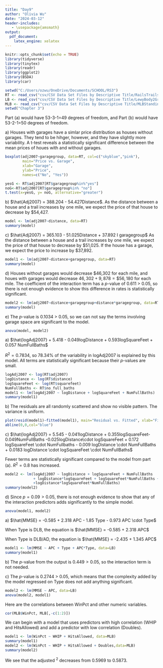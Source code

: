 ---
title: "Day9"
author: "Olivia Wu"
date: "2024-03-12"
header-includes:
   - \usepackage{amsmath}
output:
  pdf_document:
    latex_engine: xelatex
---

```{r setup, include=FALSE}
knitr::opts_chunk$set(echo = TRUE)
library(tidyverse)
library(tinytex)
library(readr)
library(ggplot2)
library(BSDA)
library(car)
```
```{r, include=FALSE}
setwd("C:/Users/ozwu/OneDrive/Documents/SCHOOL/RS3")
RT <- read_csv("csv/CSV Data Set Files by Descriptive Title/RailsTrails.csv")
LB <- read_csv("csv/CSV Data Set Files by Descriptive Title/LewyBody2Groups.csv")
MLB <- read_csv("csv/CSV Data Set Files by Descriptive Title/MLBStandings2016.csv")
setwd("Chapter 3")
```
\section*{Problem 3.12}
\begin{enumerate}
  \item[a)] $Mrate = \beta_0 + \beta_1 BodySize + \beta_2 I fgp + \beta_3BodySize\cdot Ifgp + \epsilon$
  \item[b)] $Mrate = \beta_0 + \beta_1 BodySize + $\textcolor{red}{$\beta_3 Ifgp$}$ + \epsilon$
  \item[c)] Full: $Mrate = \beta_0 + \beta_1 BodySize + \beta_2 I fgp + \beta_3BodySize\cdot Ifgp + \epsilon$ 
  
  \quad Reduced: $Mrate = \beta_0 + \beta_1 BodySize + \epsilon$
\end{enumerate}

\section*{Problem 3.14}
Part (a) would have 53-3-1=49 degrees of freedom, and Part (b) would have 53-2-1=50 degrees of freedom.

\section*{Problem 3.48}
\quad a) Houses with garages have a simlar price distribution as houses without garages. They tend to be hihger, however, and they have slightly more variability. A t-test reveals a statistically significant difference between the mean prices of houes with and without garages.

```{r, out.width="60%", echo=FALSE}
boxplot(adj2007~garagegroup, data=RT, col=c("skyblue","pink"),
        main="Price vs. Garage",
        xlab="Garage",
        ylab="Price",
        names=c("No", "Yes"))
```

```{r, echo=FALSE}
yesG <- RT$adj2007[RT$garagegroup%in%"yes"]
noG<-RT$adj2007[RT$garagegroup%in% "no"]
t.test(x=yesG, y= noG, alternative="greater")

```

\quad b) $\hat{Adj2007} = 388.204 - 54.427Distance$. As the distance between a house and a trail increases by one mile, we expect the price of that house to decrease by \$54,427.

```{r, echo=FALSE}
model <- lm(adj2007~distance, data=RT)
summary(model)
```

\quad c) $\hat{Adj2007} = 365.103 - 51.025Distance + 37.892 I garagegroup$ As the distance between a house and a trail increases by one mile, we expect the price of that house to decrease by \$51,025. If the house has a garage, we expect the price to increase by \$37,892.
```{r, echo=FALSE}
model1 <- lm(adj2007~distance+garagegroup, data=RT)
summary(model)
```

\quad d) Houses without garages would decrease \$46,302 for each mile, and houes with garages would decrease $46,302 + 9,878 = \$56,180$ for each mile. The coefficient of the interaction term has a $p$-value of 0.611 > 0.05, so there is not enough evidence to show this difference in rates is statistically significant.

```{r, echo=FALSE}
model2 <- lm(adj2007~distance+garagegroup+distance*garagegroup, data=RT)
summary(model)
```

\quad e) The $p$-value is 0.1034 > 0.05, so we can not say the terms involving garage space are significant to the model.
```{r, echo=FALSE}
anova(model, model2)
```

\section*{Problem 3.49}
\quad a) $\hat{logAdj2007} + 5.418 - 0.049logDistance + 0.593logSquareFeet + 0.057 NumFullBaths$

\quad $R^2 = 0.7834$, so 78.34\% of the variability in logAdj2007 is explained by this model. All terms are statistically significant because their $p$-values are small.
```{r, echo=FALSE}
logAdj2007 <- log(RT$adj2007)
logDistance <- log(RT$distance)
logSquareFeet <- log(RT$squarefeet)
NumFullBaths <- RT$no_full_baths
model1 <- lm(logAdj2007 ~ logDistance + logSquareFeet + NumFullBaths)
summary(model1)
```

\quad b) The residuals are all randomly scattered and show no visible pattern. The variance is uniform.

```{r, echo=FALSE, out.width="60%"}
plot(resid(model1)~fitted(model1), main="Residual vs. Fitted", xlab="Fitted", ylab="Residual")
abline(0,0,col="blue")
```

\quad c) $\hat{logAdj2007} = 5.545 - 0.041logDistance + 0.355logSquareFeet- 0.049NumFullBaths -0.025logDistance\cdot logSquareFeet + 0.172 logSquareFeet \cdot NumFullbaths - 0.009 logDistance \cdot NumFullBaths + 0.0183 logDistance \cdot logSquareFeet \cdot NumFullBaths$

\quad Fewer terms are statistically significant compared to the model from part (a). $R^2 = 0.8$ has increased.
```{r, echo=FALSE}
model2 <- lm(logAdj2007 ~ logDistance + logSquareFeet + NumFullBaths
             + logDistance*logSquareFeet + logSquareFeet*NumFullBaths + NumFullBaths*logDistance
             +logDistance*logSquareFeet*NumFullBaths)
summary(model2)
```

\quad d) Since $p=0.09 > 0.05$, there is not enough evidence to show that any of the interaction predictors adds significantly to the simple model.
```{r, echo=FALSE}
anova(model1, model2)
```

\section*{Problem 3.52}
\quad a) $\hat{MMSE} = -0.585 + 2.318 APC - 1.85 Type - 0.973 APC \cdot Type$

\quad When Type is DLB, the equation is $\hat{MMSE} = -0.585 + 2.318 APC$

\quad When Type is DLB/AD, the equation is $\hat{MMSE} = -2.435 + 1.345 APC$
```{r, echo=FALSE}
model1 <- lm(MMSE ~ APC + Type + APC*Type, data=LB)
summary(model1)
```

\quad b) The $p$-value from the output is $0.449> 0.05$, so the interaction term is not needed.

\quad c) The $p$-value is 0.2744 > 0.05, which means that the complexity added by the model regressed on Type does not add anything significant.
```{r}
model2 <- lm(MMSE ~ APC, data=LB)
anova(model2, model1)
```

\section*{Problem 3.56}
Here are the correlations between WinPct and other numeric variables.
```{r,echo=FALSE}
cor(MLB$WinPct, MLB[,-c(1:2)])
```

We can begin with a model that uses predictors with high correlation (WHIP and HitsAllowed) and add a predictor with low correlation (Doubles).

```{r}
model1 <- lm(WinPct ~ WHIP + HitsAllowed, data=MLB)
summary(model1)
model2 <- lm(WinPct ~ WHIP + HitsAllowed + Doubles,data=MLB)
summary(model2)
```

We see that the adjusted $^2$ decreases from 0.5969 to 0.5873.